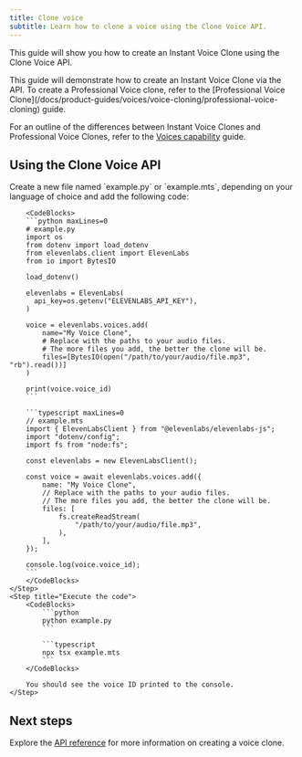 ```yaml
---
title: Clone voice
subtitle: Learn how to clone a voice using the Clone Voice API.
---
```


This guide will show you how to create an Instant Voice Clone using the Clone Voice API.

<Info>
  This guide will demonstrate how to create an Instant Voice Clone via the API. To create a
  Professional Voice clone, refer to the [Professional Voice
  Clone](/docs/product-guides/voices/voice-cloning/professional-voice-cloning) guide.
</Info>

For an outline of the differences between Instant Voice Clones and Professional Voice Clones, refer to the [Voices capability](/docs/capabilities/voices) guide.

## Using the Clone Voice API

<Steps>
    <Step title="Create an API key">
        <Markdown src="/snippets/quickstart-api-key.mdx" />
    </Step>
    <Step title="Install the SDK">
        <Markdown src="/snippets/quickstart-install-sdk.mdx" />
    </Step>
    <Step title="Make the API request">
        Create a new file named `example.py` or `example.mts`, depending on your language of choice and add the following code:

        <CodeBlocks>
        ```python maxLines=0
        # example.py
        import os
        from dotenv import load_dotenv
        from elevenlabs.client import ElevenLabs
        from io import BytesIO

        load_dotenv()

        elevenlabs = ElevenLabs(
          api_key=os.getenv("ELEVENLABS_API_KEY"),
        )

        voice = elevenlabs.voices.add(
            name="My Voice Clone",
            # Replace with the paths to your audio files.
            # The more files you add, the better the clone will be.
            files=[BytesIO(open("/path/to/your/audio/file.mp3", "rb").read())]
        )

        print(voice.voice_id)
        ```

        ```typescript maxLines=0
        // example.mts
        import { ElevenLabsClient } from "@elevenlabs/elevenlabs-js";
        import "dotenv/config";
        import fs from "node:fs";

        const elevenlabs = new ElevenLabsClient();

        const voice = await elevenlabs.voices.add({
            name: "My Voice Clone",
            // Replace with the paths to your audio files.
            // The more files you add, the better the clone will be.
            files: [
                fs.createReadStream(
                    "/path/to/your/audio/file.mp3",
                ),
            ],
        });

        console.log(voice.voice_id);
        ```
        </CodeBlocks>
    </Step>
    <Step title="Execute the code">
        <CodeBlocks>
            ```python
            python example.py
            ```

            ```typescript
            npx tsx example.mts
            ```
        </CodeBlocks>

        You should see the voice ID printed to the console.
    </Step>

</Steps>

## Next steps

Explore the [API reference](/docs/api-reference/voices/ivc/create) for more information on creating a voice clone.
